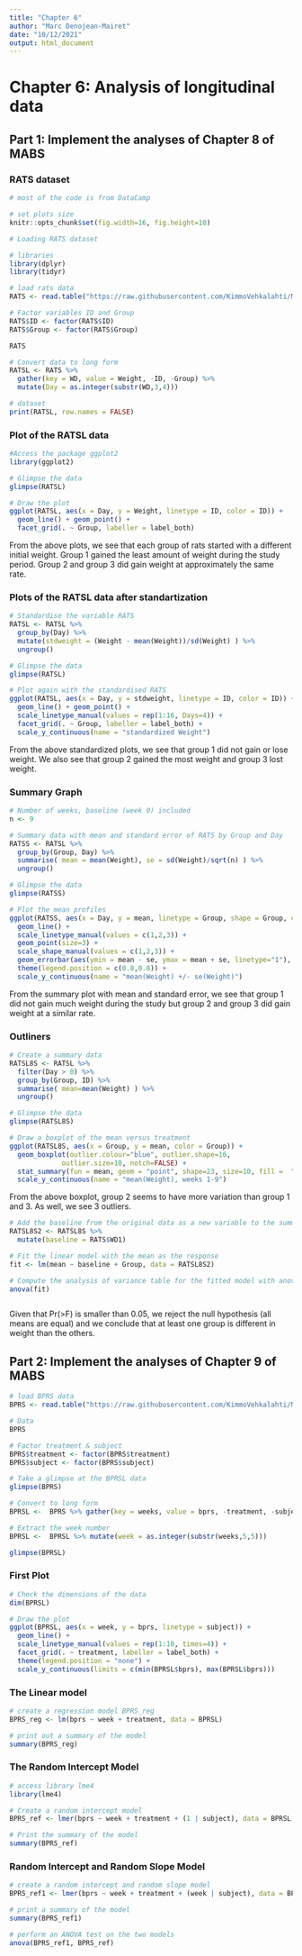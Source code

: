 ```yaml
---
title: "Chapter 6"
author: "Marc Denojean-Mairet"
date: "10/12/2021"
output: html_document
---
```


# Chapter 6: Analysis of longitudinal data

## Part 1: Implement the analyses of Chapter 8 of MABS

### RATS dataset
```r
# most of the code is from DataCamp

# set plots size
knitr::opts_chunk$set(fig.width=16, fig.height=10)

# Loading RATS dataset

# libraries
library(dplyr)
library(tidyr)

# load rats data
RATS <- read.table("https://raw.githubusercontent.com/KimmoVehkalahti/MABS/master/Examples/data/rats.txt", sep = "\t", header = TRUE)

# Factor variables ID and Group
RATS$ID <- factor(RATS$ID)
RATS$Group <- factor(RATS$Group)

RATS

# Convert data to long form
RATSL <- RATS %>%
  gather(key = WD, value = Weight, -ID, -Group) %>%
  mutate(Day = as.integer(substr(WD,3,4))) 

# dataset
print(RATSL, row.names = FALSE)

```

### Plot of the RATSL data

```r

#Access the package ggplot2
library(ggplot2)

# Glimpse the data
glimpse(RATSL)

# Draw the plot
ggplot(RATSL, aes(x = Day, y = Weight, linetype = ID, color = ID)) +
  geom_line() + geom_point() +
  facet_grid(. ~ Group, labeller = label_both)

```


From the above plots, we see that each group of rats started with a different initial weight.  Group 1 gained the least amount of weight during the study period.  Group 2 and group 3 did gain weight at approximately the same rate.

### Plots of the RATSL data after standartization

```r

# Standardise the variable RATS
RATSL <- RATSL %>%
  group_by(Day) %>%
  mutate(stdweight = (Weight - mean(Weight))/sd(Weight) ) %>%
  ungroup()

# Glimpse the data
glimpse(RATSL)

# Plot again with the standardised RATS
ggplot(RATSL, aes(x = Day, y = stdweight, linetype = ID, color = ID)) +
  geom_line() + geom_point() +
  scale_linetype_manual(values = rep(1:16, Days=4)) +
  facet_grid(. ~ Group, labeller = label_both) +
  scale_y_continuous(name = "standardized Weight")

```

From the above standardized plots, we see that group 1 did not gain or lose weight.  We also see that group 2 gained the most weight and group 3 lost weight.

### Summary Graph

```r

# Number of weeks, baseline (week 0) included
n <- 9

# Summary data with mean and standard error of RATS by Group and Day
RATSS <- RATSL %>%
  group_by(Group, Day) %>%
  summarise( mean = mean(Weight), se = sd(Weight)/sqrt(n) ) %>%
  ungroup()

# Glimpse the data
glimpse(RATSS)

# Plot the mean profiles
ggplot(RATSS, aes(x = Day, y = mean, linetype = Group, shape = Group, color = Group)) +
  geom_line() +
  scale_linetype_manual(values = c(1,2,3)) +
  geom_point(size=3) +
  scale_shape_manual(values = c(1,2,3)) +
  geom_errorbar(aes(ymin = mean - se, ymax = mean + se, linetype="1"), width=0.3) +
  theme(legend.position = c(0.8,0.8)) +
  scale_y_continuous(name = "mean(Weight) +/- se(Weight)")

```

From the summary plot with mean and standard error, we see that group 1 did not gain much weight during the study but group 2 and group 3 did gain weight at a similar rate.


### Outliners

```r

# Create a summary data
RATSL8S <- RATSL %>%
  filter(Day > 0) %>%
  group_by(Group, ID) %>%
  summarise( mean=mean(Weight) ) %>%
  ungroup()

# Glimpse the data
glimpse(RATSL8S)

# Draw a boxplot of the mean versus treatment
ggplot(RATSL8S, aes(x = Group, y = mean, color = Group)) +
  geom_boxplot(outlier.colour="blue", outlier.shape=16,
             outlier.size=10, notch=FALSE) +
  stat_summary(fun = mean, geom = "point", shape=23, size=10, fill =  "red", colour = "blue") +
  scale_y_continuous(name = "mean(Weight), weeks 1-9")


```

From the above boxplot, group 2 seems to have more variation than group 1 and 3.  As well, we see 3 outliers.


```r
# Add the baseline from the original data as a new variable to the summary data
RATSL8S2 <- RATSL8S %>%
  mutate(baseline = RATS$WD1)

# Fit the linear model with the mean as the response 
fit <- lm(mean ~ baseline + Group, data = RATSL8S2)

# Compute the analysis of variance table for the fitted model with anova()
anova(fit)



```

Given that Pr(>F) is smaller than 0.05, we reject the null hypothesis (all means are equal) and we conclude that at least one group is different in weight than the others.

## Part 2: Implement the analyses of Chapter 9 of MABS

```r

# load BPRS data
BPRS <- read.table("https://raw.githubusercontent.com/KimmoVehkalahti/MABS/master/Examples/data/BPRS.txt", sep = " ", header = TRUE)

# Data
BPRS

# Factor treatment & subject
BPRS$treatment <- factor(BPRS$treatment)
BPRS$subject <- factor(BPRS$subject)

# Take a glimpse at the BPRSL data
glimpse(BPRS)

# Convert to long form
BPRSL <-  BPRS %>% gather(key = weeks, value = bprs, -treatment, -subject)

# Extract the week number
BPRSL <-  BPRSL %>% mutate(week = as.integer(substr(weeks,5,5)))

glimpse(BPRSL)

```

### First Plot

```r
# Check the dimensions of the data
dim(BPRSL)

# Draw the plot
ggplot(BPRSL, aes(x = week, y = bprs, linetype = subject)) +
  geom_line() +
  scale_linetype_manual(values = rep(1:10, times=4)) +
  facet_grid(. ~ treatment, labeller = label_both) +
  theme(legend.position = "none") + 
  scale_y_continuous(limits = c(min(BPRSL$bprs), max(BPRSL$bprs)))

```

### The Linear model

```r
# create a regression model BPRS_reg
BPRS_reg <- lm(bprs ~ week + treatment, data = BPRSL)

# print out a summary of the model
summary(BPRS_reg)

```

### The Random Intercept Model

```r
# access library lme4
library(lme4)

# Create a random intercept model
BPRS_ref <- lmer(bprs ~ week + treatment + (1 | subject), data = BPRSL, REML = FALSE)

# Print the summary of the model
summary(BPRS_ref)

```

### Random Intercept and Random Slope Model

```r
# create a random intercept and random slope model
BPRS_ref1 <- lmer(bprs ~ week + treatment + (week | subject), data = BPRSL, REML = FALSE)

# print a summary of the model
summary(BPRS_ref1)

# perform an ANOVA test on the two models
anova(BPRS_ref1, BPRS_ref)

```


